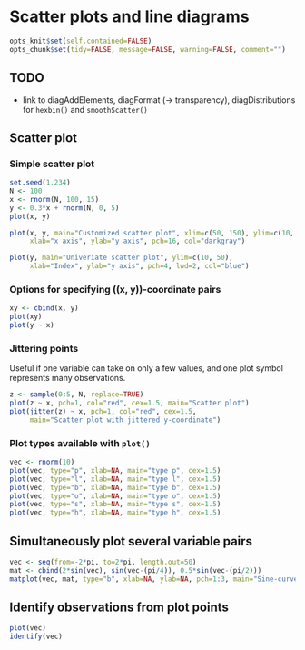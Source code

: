 Scatter plots and line diagrams
=========================

```r
opts_knit$set(self.contained=FALSE)
opts_chunk$set(tidy=FALSE, message=FALSE, warning=FALSE, comment="")
```

TODO
-------------------------

 - link to diagAddElements, diagFormat (-> transparency), diagDistributions for `hexbin()` and `smoothScatter()`

Scatter plot
-------------------------

### Simple scatter plot
    
```r
set.seed(1.234)
N <- 100
x <- rnorm(N, 100, 15)
y <- 0.3*x + rnorm(N, 0, 5)
plot(x, y)
```

```r
plot(x, y, main="Customized scatter plot", xlim=c(50, 150), ylim=c(10, 50),
     xlab="x axis", ylab="y axis", pch=16, col="darkgray")
```

```r
plot(y, main="Univeriate scatter plot", ylim=c(10, 50),
     xlab="Index", ylab="y axis", pch=4, lwd=2, col="blue")
```

### Options for specifying \((x, y)\)-coordinate pairs

```r
xy <- cbind(x, y)
plot(xy)
plot(y ~ x)
```

### Jittering points

Useful if one variable can take on only a few values, and one plot symbol represents many observations.

```r
z <- sample(0:5, N, replace=TRUE)
plot(z ~ x, pch=1, col="red", cex=1.5, main="Scatter plot")
plot(jitter(z) ~ x, pch=1, col="red", cex=1.5,
     main="Scatter plot with jittered y-coordinate")
```

### Plot types available with `plot()`

```r
vec <- rnorm(10)
plot(vec, type="p", xlab=NA, main="type p", cex=1.5)
plot(vec, type="l", xlab=NA, main="type l", cex=1.5)
plot(vec, type="b", xlab=NA, main="type b", cex=1.5)
plot(vec, type="o", xlab=NA, main="type o", cex=1.5)
plot(vec, type="s", xlab=NA, main="type s", cex=1.5)
plot(vec, type="h", xlab=NA, main="type h", cex=1.5)
```

Simultaneously plot several variable pairs
-------------------------

```r
vec <- seq(from=-2*pi, to=2*pi, length.out=50)
mat <- cbind(2*sin(vec), sin(vec-(pi/4)), 0.5*sin(vec-(pi/2)))
matplot(vec, mat, type="b", xlab=NA, ylab=NA, pch=1:3, main="Sine-curves")
```

Identify observations from plot points
-------------------------

```r
plot(vec)
identify(vec)
```
